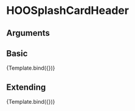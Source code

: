 
<Meta title="Components/Cards/Splash Card/Elements/HOOSplashCardHeader" component={HOOSplashCardHeader}/>

# HOOSplashCardHeader


## Arguments

<ArgTypes of={HOOSplashCardHeader} />


## Basic
<Canvas>
  <Story 
    name="Basic"
    args = { 
      { imageSource: "https://lab.n8d.studio/htwoo/htwoo-core/images/card-images/coffee-image.jpg", imageAlt: "Kitten" }
    }>
    {Template.bind({})}
  </Story>
</Canvas>

## Extending
<Canvas>
  <Story 
    name="Extending"
    args = { 
     { imageSource: "https://lab.n8d.studio/htwoo/htwoo-core/images/card-images/coffee-image.jpg", imageAlt: "Kitten", rootElementAttributes: { style: { backgroundColor: "pink" } }}
    }>
    {Template.bind({})}
  </Story>
</Canvas>